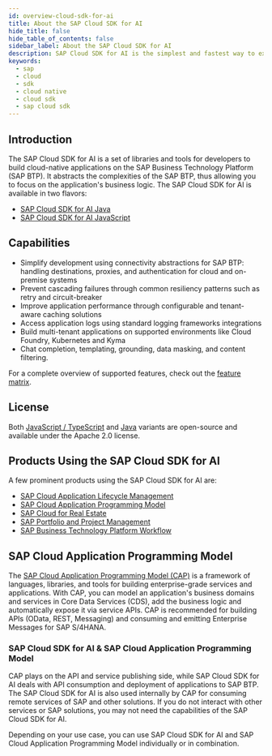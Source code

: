 ```yaml
---
id: overview-cloud-sdk-for-ai
title: About the SAP Cloud SDK for AI
hide_title: false
hide_table_of_contents: false
sidebar_label: About the SAP Cloud SDK for AI
description: SAP Cloud SDK for AI is the simplest and fastest way to extend SAP services and applications in the cloud.
keywords:
  - sap
  - cloud
  - sdk
  - cloud native
  - cloud sdk
  - sap cloud sdk
---
```



## Introduction

The SAP Cloud SDK for AI is a set of libraries and tools for developers to build cloud-native applications on the SAP Business Technology Platform (SAP BTP).
It abstracts the complexities of the SAP BTP, thus allowing you to focus on the application's business logic.
The SAP Cloud SDK for AI is available in two flavors:

- [SAP Cloud SDK for AI Java](/docs/java/overview-cloud-sdk-for-ai-java)
- [SAP Cloud SDK for AI JavaScript](/docs/js/overview)

## Capabilities

- Simplify development using connectivity abstractions for SAP BTP: handling destinations, proxies, and authentication for cloud and on-premise systems
- Prevent cascading failures through common resiliency patterns such as retry and circuit-breaker
- Improve application performance through configurable and tenant-aware caching solutions
- Access application logs using standard logging frameworks integrations
- Build multi-tenant applications on supported environments like Cloud Foundry, Kubernetes and Kyma
- Chat completion, templating, grounding, data masking, and content filtering.

For a complete overview of supported features, check out the [feature matrix](./feature-matrix.mdx).

## License

Both [JavaScript / TypeScript](https://github.com/SAP/ai-sdk-js) and [Java](https://github.com/SAP/ai-sdk-java) variants are open-source and available under the Apache 2.0 license.

## Products Using the SAP Cloud SDK for AI

A few prominent products using the SAP Cloud SDK for AI are:

- [SAP Cloud Application Lifecycle Management](https://support.sap.com/en/alm.html)
- [SAP Cloud Application Programming Model](https://cap.cloud.sap/docs/)
- [SAP Cloud for Real Estate](https://www.sap.com/products/real-estate-facilities-mgmt-cloud.html)
- [SAP Portfolio and Project Management](https://www.sap.com/germany/products/project-portfolio-management.html)
- [SAP Business Technology Platform Workflow](https://help.sap.com/viewer/product/WORKFLOW_SERVICE/Cloud/en-US)

## SAP Cloud Application Programming Model

The [SAP Cloud Application Programming Model (CAP)](https://cap.cloud.sap/docs/) is a framework of languages, libraries, and tools for building enterprise-grade services and applications.
With CAP, you can model an application's business domains and services in Core Data Services (CDS), add the business logic and automatically expose it via service APIs.
CAP is recommended for building APIs (OData, REST, Messaging) and consuming and emitting Enterprise Messages for SAP S/4HANA.

### SAP Cloud SDK for AI & SAP Cloud Application Programming Model

CAP plays on the API and service publishing side, while SAP Cloud SDK for AI deals with API consumption and deployment of applications to SAP BTP.
The SAP Cloud SDK for AI is also used internally by CAP for consuming remote services of SAP and other solutions.
If you do not interact with other services or SAP solutions, you may not need the capabilities of the SAP Cloud SDK for AI.

Depending on your use case, you can use SAP Cloud SDK for AI and SAP Cloud Application Programming Model individually or in combination.
